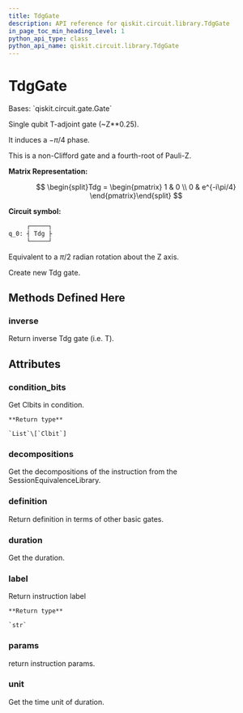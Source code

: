 ```yaml
---
title: TdgGate
description: API reference for qiskit.circuit.library.TdgGate
in_page_toc_min_heading_level: 1
python_api_type: class
python_api_name: qiskit.circuit.library.TdgGate
---
```


# TdgGate

<Class id="qiskit.circuit.library.TdgGate" github="https://github.com/qiskit/qiskit/tree/stable/0.19/qiskit/circuit/library/standard_gates/t.py" signature="TdgGate(label=None)">
  Bases: `qiskit.circuit.gate.Gate`

  Single qubit T-adjoint gate (\~Z\*\*0.25).

  It induces a $-\pi/4$ phase.

  This is a non-Clifford gate and a fourth-root of Pauli-Z.

  **Matrix Representation:**

  $$
  \begin{split}Tdg = \begin{pmatrix}
          1 & 0 \\
          0 & e^{-i\pi/4}
      \end{pmatrix}\end{split}
  $$

  **Circuit symbol:**

  ```python
       ┌─────┐
  q_0: ┤ Tdg ├
       └─────┘
  ```

  Equivalent to a $\pi/2$ radian rotation about the Z axis.

  Create new Tdg gate.

  ## Methods Defined Here

  ### inverse

  <Function id="qiskit.circuit.library.TdgGate.inverse" signature="TdgGate.inverse()">
    Return inverse Tdg gate (i.e. T).
  </Function>

  ## Attributes

  ### condition\_bits

  <Attribute id="qiskit.circuit.library.TdgGate.condition_bits" name="condition_bits">
    Get Clbits in condition.

    **Return type**

    `List`\[`Clbit`]
  </Attribute>

  ### decompositions

  <Attribute id="qiskit.circuit.library.TdgGate.decompositions" name="decompositions">
    Get the decompositions of the instruction from the SessionEquivalenceLibrary.
  </Attribute>

  ### definition

  <Attribute id="qiskit.circuit.library.TdgGate.definition" name="definition">
    Return definition in terms of other basic gates.
  </Attribute>

  ### duration

  <Attribute id="qiskit.circuit.library.TdgGate.duration" name="duration">
    Get the duration.
  </Attribute>

  ### label

  <Attribute id="qiskit.circuit.library.TdgGate.label" name="label">
    Return instruction label

    **Return type**

    `str`
  </Attribute>

  ### params

  <Attribute id="qiskit.circuit.library.TdgGate.params" name="params">
    return instruction params.
  </Attribute>

  ### unit

  <Attribute id="qiskit.circuit.library.TdgGate.unit" name="unit">
    Get the time unit of duration.
  </Attribute>
</Class>

